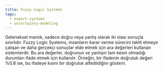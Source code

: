 ```yaml
---
title: Fuzzy Logic Systems
tags:
  - expert-systems
  - uncertainty-modeling
---
```


Geleneksel mantık, sadece doğru veya yanlış olarak iki olası sonuçla sınırlıdır. Fuzzy Logic Systems, insanların karar verme sürecini taklit etmeye çalışan ve daha gerçekçi sonuçlar elde etmek için ara değerleri kullanan sistemlerdir. Bu ara değerler, doğrunun ve yanlışın tam kesin olmadığı durumları ifade etmek için kullanılır. Örneğin, bir ifadenin doğruluk değeri %0.8 ise, bu ifadeye kısmi bir doğruluk atfedildiğini gösterir.
